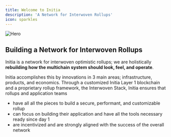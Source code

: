 ```yaml
---
title: Welcome to Initia
description: 'A Network for Interwoven Rollups'
icon: sparkles
---
```


<img
  src="/images/hero.png"
  alt="Hero"
/>

## Building a Network for Interwoven Rollups

Initia is a network for interwoven optimistic rollups; we are holistically **rebuilding how the multichain system should look, feel, and operate**.

Initia accomplishes this by innovations in 3 main areas; infrastructure, products, and economics. Through a customized Initia Layer 1 blockchain and a proprietary rollup framework, the Interwoven Stack, Initia ensures that rollups and application teams

- have all all the pieces to build a secure, performant, and customizable rollup
- can focus on building their application and have all the tools necessary ready since day 1
- are incentivized and are strongly aligned with the success of the overall network
